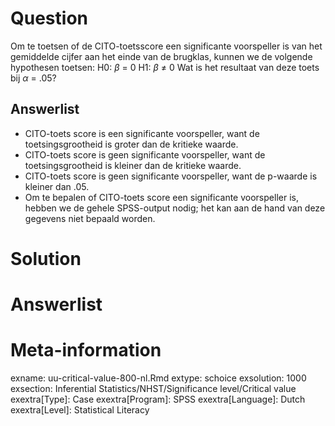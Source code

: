 Question
========
  
Om te toetsen of de CITO-toetsscore een significante voorspeller is van het gemiddelde cijfer aan het einde van de brugklas, kunnen we de volgende hypothesen toetsen: 
H0: $\beta$ = 0
H1: $\beta$ ≠ 0
Wat is het resultaat van deze toets bij $\alpha$ = .05?

  
Answerlist
----------
* CITO-toets score is een significante voorspeller, want de toetsingsgrootheid is groter dan de kritieke waarde.
* CITO-toets score is geen significante voorspeller, want de toetsingsgrootheid is kleiner dan de kritieke waarde.
* CITO-toets score is geen significante voorspeller, want de p-waarde is kleiner dan .05.
* Om te bepalen of CITO-toets score een significante voorspeller is, hebben we de gehele SPSS-output nodig; het kan aan de hand van deze gegevens niet bepaald worden.


Solution
========
  


Answerlist
========



Meta-information
================
exname: uu-critical-value-800-nl.Rmd
extype: schoice
exsolution: 1000
exsection: Inferential Statistics/NHST/Significance level/Critical value
exextra[Type]: Case
exextra[Program]: SPSS
exextra[Language]: Dutch
exextra[Level]: Statistical Literacy
